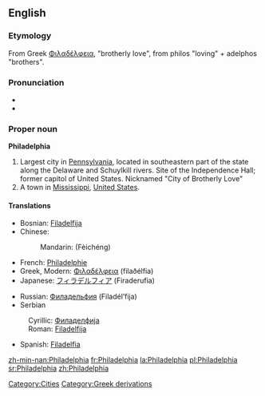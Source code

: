 ==English==
{{wikipedia|Philadelphia, Pennsylvania}}
===Etymology===
From Greek [[Φιλαδέλφεια]], "brotherly love", from philos "loving" + adelphos "brothers".

===Pronunciation===
*{{audio|en-uk-Philadelphia.ogg|Audio (UK)}}
*{{audio|en-us-Philadelphia.ogg|Audio (US)}}

===Proper noun===
'''Philadelphia'''

# Largest city in [[Pennsylvania]], located in southeastern part of the state along the Delaware and Schuylkill rivers. Site of the Independence Hall; former capitol of United States. Nicknamed "City of Brotherly Love"
# A town in [[Mississippi]], [[United States]].

====Translations====
{{top}}
*Bosnian: [[Filadelfija#Bosnian|Filadelfija]] {{f}}
*Chinese:
*:Mandarin: {{zh-ts|費城|费城}} (Fèichéng)
*French: [[Philadelphie]]
*Greek, Modern: [[Φιλαδέλφεια]] (filaðélfia) {{f}}
*Japanese: [[フィラデルフィア]] (Firaderufia)
{{mid}}
*Russian: [[Филадельфия]] (Filadél’fija) {{f}}
*Serbian
:Cyrillic: [[Филаделфија#Serbian|Филаделфија]] {{f}}
:Roman: [[Filadelfija#Serbian|Filadelfija]] {{f}}
*Spanish: [[Filadelfia]] {{f}}
{{bottom}}

[[Category:Cities]]
[[Category:Greek derivations]]

[[zh-min-nan:Philadelphia]]
[[fr:Philadelphia]]
[[la:Philadelphia]]
[[pl:Philadelphia]]
[[sr:Philadelphia]]
[[zh:Philadelphia]]